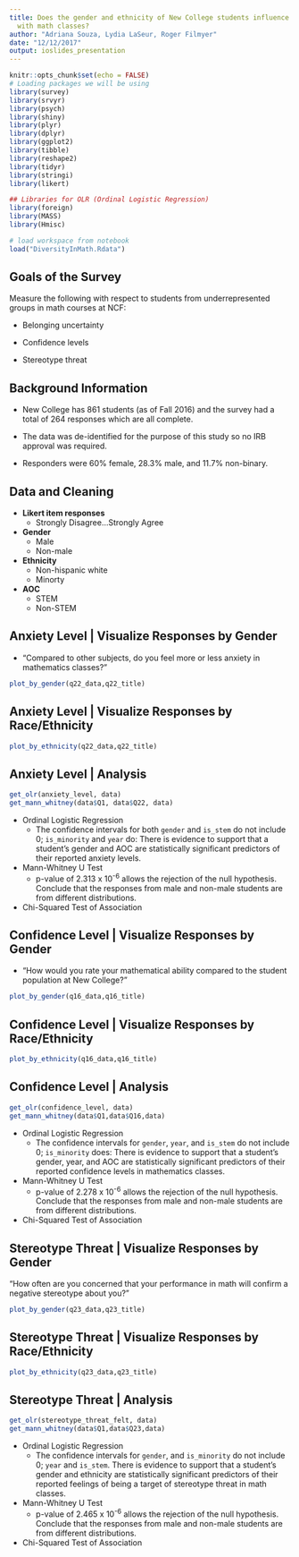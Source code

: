 ```yaml
---
title: Does the gender and ethnicity of New College students influence their experience
  with math classes?
author: "Adriana Souza, Lydia LaSeur, Roger Filmyer"
date: "12/12/2017"
output: ioslides_presentation
---
```


```r
knitr::opts_chunk$set(echo = FALSE)
# Loading packages we will be using
library(survey)
library(srvyr)
library(psych)
library(shiny)
library(plyr)
library(dplyr)
library(ggplot2)
library(tibble)
library(reshape2)
library(tidyr)
library(stringi)
library(likert)

## Libraries for OLR (Ordinal Logistic Regression)
library(foreign)
library(MASS)
library(Hmisc)

# load workspace from notebook
load("DiversityInMath.Rdata")
```

## Goals of the Survey

Measure the following with respect to students from underrepresented groups in math courses at NCF:  

- Belonging uncertainty  

- Confidence levels  

- Stereotype threat  


## Background Information

- New College has 861 students (as of Fall 2016) and the survey had a total of 264 responses which are all complete.  

- The data was de-identified for the purpose of this study so no IRB approval was required.  

- Responders were 60% female, 28.3% male, and 11.7% non-binary. 


## Data and Cleaning
- **Likert item responses**
    + Strongly Disagree...Strongly Agree
  
- **Gender**
    + Male
    + Non-male
  
- **Ethnicity**
    + Non-hispanic white
    + Minorty
  
- **AOC**
    + STEM
    + Non-STEM

## Anxiety Level | Visualize Responses by Gender {.smaller}
- "Compared to other subjects, do you feel more or less anxiety in mathematics classes?"  
```r
plot_by_gender(q22_data,q22_title)
```


## Anxiety Level | Visualize Responses by Race/Ethnicity

```r
plot_by_ethnicity(q22_data,q22_title)
```


## Anxiety Level | Analysis {.smaller}
```r
get_olr(anxiety_level, data)
get_mann_whitney(data$Q1, data$Q22, data)

```
- Ordinal Logistic Regression
    + The confidence intervals for both `gender` and `is_stem` do not include 0; `is_minority` and `year` do: There is evidence to support that a student's gender and AOC are statistically significant predictors of their reported anxiety levels.

- Mann-Whitney U Test
    + p-value of 2.313 x 10^-6^ allows the rejection of the null hypothesis. Conclude that the responses from male and non-male students are from different distributions.
    
- Chi-Squared Test of Association  


## Confidence Level | Visualize Responses by Gender {.smaller}
- "How would you rate your mathematical ability compared to the student population at New College?"
```r
plot_by_gender(q16_data,q16_title)
```


## Confidence Level | Visualize Responses by Race/Ethnicity
```r
plot_by_ethnicity(q16_data,q16_title)
```

## Confidence Level | Analysis
```r
get_olr(confidence_level, data)
get_mann_whitney(data$Q1,data$Q16,data)
```
- Ordinal Logistic Regression
    + The confidence intervals for `gender`, `year`, and `is_stem` do not include 0; `is_minority` does: There is evidence to support that a student's gender, year, and AOC are statistically significant predictors of their reported confidence levels in mathematics classes.
    
- Mann-Whitney U Test
    + p-value of 2.278 x 10^-6^ allows the rejection of the null hypothesis. Conclude that the responses from male and non-male students are from different distributions.
    
- Chi-Squared Test of Association 

## Stereotype Threat | Visualize Responses by Gender {.smaller}
"How often are you concerned that your performance in math will confirm a negative stereotype about you?"
```r
plot_by_gender(q23_data,q23_title)
```


## Stereotype Threat | Visualize Responses by Race/Ethnicity
```r
plot_by_ethnicity(q23_data,q23_title)
```



## Stereotype Threat | Analysis {.smaller}
```r
get_olr(stereotype_threat_felt, data)
get_mann_whitney(data$Q1,data$Q23,data)
```
- Ordinal Logistic Regression
    + The confidence intervals for `gender`, and `is_minority` do not include 0; `year` and `is_stem`. There is evidence to support that a student's gender and ethnicity are statistically significant predictors of their reported feelings of being a target of stereotype threat in math classes.
    
- Mann-Whitney U Test
    + p-value of 2.465 x 10^-6^ allows the rejection of the null hypothesis. Conclude that the responses from male and non-male students are from different distributions.
    
- Chi-Squared Test of Association  
